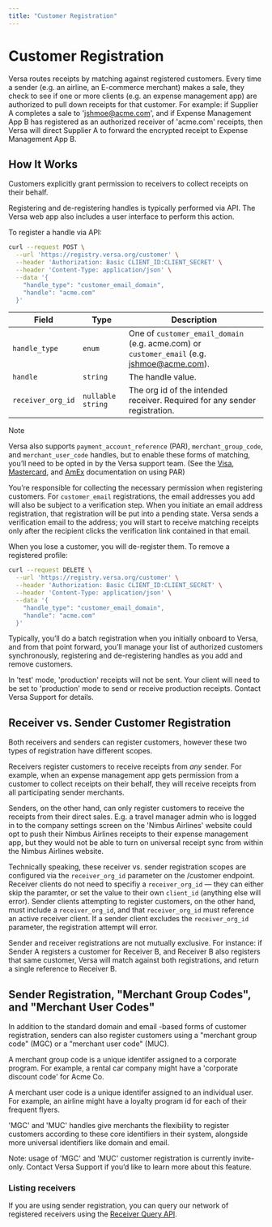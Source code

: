 ```yaml
---
title: "Customer Registration"
---
```


# Customer Registration

Versa routes receipts by matching against registered customers. Every time a sender (e.g. an airline, an E-commerce merchant) makes a sale, they check to see if one or more clients (e.g. an expense management app) are authorized to pull down receipts for that customer. For example: if Supplier A completes a sale to 'jshmoe@acme.com', and if Expense Management App B has registered as an authorized receiver of 'acme.com' receipts, then Versa will direct Supplier A to forward the encrypted receipt to Expense Management App B.

## How It Works

Customers explicitly grant permission to receivers to collect receipts on their behalf.

Registering and de-registering handles is typically performed via API. The Versa web app also includes a user interface to perform this action.

To register a handle via API:

```bash
curl --request POST \
  --url 'https://registry.versa.org/customer' \
  --header 'Authorization: Basic CLIENT_ID:CLIENT_SECRET' \
  --header 'Content-Type: application/json' \
  --data '{
    "handle_type": "customer_email_domain",
    "handle": "acme.com"
  }'
```

| Field             | Type              | Description                                                                                |
| ----------------- | ----------------- | ------------------------------------------------------------------------------------------ |
| `handle_type`     | `enum`            | One of `customer_email_domain` (e.g. acme.com) or `customer_email` (e.g. jshmoe@acme.com). |
| `handle`          | `string`          | The handle value.                                                                          |
| `receiver_org_id` | `nullable string` | The org id of the intended receiver. Required for any sender registration.                 |

> [!NOTE]
> Versa also supports `payment_account_reference` (PAR), `merchant_group_code`, and `merchant_user_code` handles, but to enable these forms of matching, you’ll need to be opted in by the Versa support team.
> (See the [Visa](https://developer.visa.com/capabilities/visa-par-inquiry), [Mastercard](https://developer.mastercard.com/payment-account-reference-inquiry/documentation/), and [AmEx](https://developer.americanexpress.com/products/payment-account-reference-public/overview) documentation on using PAR)

You’re responsible for collecting the necessary permission when registering customers. For `customer_email` registrations, the email addresses you add will also be subject to a verification step. When you initiate an email address registration, that registration will be put into a pending state. Versa sends a verification email to the address; you will start to receive matching receipts only after the recipient clicks the verification link contained in that email.

When you lose a customer, you will de-register them. To remove a registered profile:

```bash
curl --request DELETE \
  --url 'https://registry.versa.org/customer' \
  --header 'Authorization: Basic CLIENT_ID:CLIENT_SECRET' \
  --header 'Content-Type: application/json' \
  --data '{
    "handle_type": "customer_email_domain",
    "handle": "acme.com"
  }'
```

Typically, you’ll do a batch registration when you initially onboard to Versa, and from that point forward, you’ll manage your list of authorized customers synchronously, registering and de-registering handles as you add and remove customers.

In 'test' mode, 'production' receipts will not be sent. Your client will need to be set to 'production' mode to send or receive production receipts. Contact Versa Support for details.

## Receiver vs. Sender Customer Registration

Both receivers and senders can register customers, however these two types of registration have different scopes.

Receivers register customers to receive receipts from _any_ sender. For example, when an expense management app gets permission from a customer to collect receipts on their behalf, they will receive receipts from all participating sender merchants.

Senders, on the other hand, can only register customers to receive the receipts from their direct sales. E.g. a travel manager admin who is logged in to the company settings screen on the 'Nimbus Airlines' website could opt to push their Nimbus Airlines receipts to their expense management app, but they would not be able to turn on universal receipt sync from within the Nimbus Airlines website.

Technically speaking, these receiver vs. sender registration scopes are configured via the `receiver_org_id` parameter on the /customer endpoint. Receiver clients do not need to specifiy a `receiver_org_id` — they can either skip the paramter, or set the value to their own `client_id` (anything else will error). Sender clients attempting to register customers, on the other hand, must include a `receiver_org_id`, and that `receiver_org_id` must reference an active receiver client. If a sender client excludes the `receiver_org_id` parameter, the registration attempt will error.

Sender and receiver registrations are not mutually exclusive. For instance: if Sender A registers a customer for Receiver B, and Receiver B also registers that same customer, Versa will match against both registrations, and return a single reference to Receiver B.

## Sender Registration, "Merchant Group Codes", and "Merchant User Codes"

In addition to the standard domain and email -based forms of customer registration, senders can also register customers using a "merchant group code" (MGC) or a "merchant user code" (MUC).

A merchant group code is a unique identifer assigned to a corporate program. For example, a rental car company might have a 'corporate discount code' for Acme Co.

A merchant user code is a unique identifer assigned to an individual user. For example, an airline might have a loyalty program id for each of their frequent flyers.

'MGC' and 'MUC' handles give merchants the flexibility to register customers according to these core identifiers in their system, alongside more universal identifiers like domain and email.

Note: usage of 'MGC' and 'MUC' customer registration is currently invite-only. Contact Versa Support if you’d like to learn more about this feature.

### Listing receivers

If you are using sender registration, you can query our network of registered receivers using the [Receiver Query API](/receivers).
